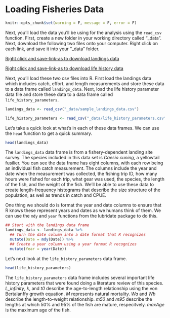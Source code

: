 # Loading Fisheries Data

```r
knitr::opts_chunk$set(warning = F, message = F, error = F)
```

Next, you'll load the data you'll be using for the analysis using the `read_csv` function. First, create a new folder in your working directory called "_data". Next, download the following two files onto your computer. Right click on each link, and save it into your "_data" folder.

[Right click and save-link-as to download landings data](https://raw.githubusercontent.com/SFG-UCSB/fishery-manageR/master/_data/sample_landings_data.csv)

[Right click and save-link-as to download life history data](https://raw.githubusercontent.com/SFG-UCSB/fishery-manageR/master/_data/life_history_parameters.csv)

Next, you'll load these two csv files into R. First load the landings data which includes catch, effort, and length measurements and store these data to a data frame called `landings_data`. Next, load the life history parameter data file and store these data to a data frame called `life_history_parameters`.

```r
landings_data <- read_csv("_data/sample_landings_data.csv")

life_history_parameters <- read_csv("_data/life_history_parameters.csv")
```

Let's take a quick look at what's in each of these data frames. We can use the `head` function to get a quick summary.

```r
head(landings_data)
```

The `landings_data` data frame is from a fishery-dependent landing site survey. The species included in this data set is *Caesio cuning*, a yellowtail fusilier. You can see the data frame has eight columns, with each row being an individual fish catch measurement. The columns include the year and date when the measurement was collected, the fishing trip ID, how many hours were fished for each trip, what gear was used, the species, the length of the fish, and the weight of the fish. We'll be able to use these data to create length-frequency histograms that describe the size structure of the population, as well as trends in catch and CPUE. 

One thing we should do is format the year and date columns to ensure that R knows these represent years and dates as we humans think of them. We can use the `mdy` and `year` functions from the lubridate package to do this.

```r
## Start with the landings data frame
landings_data <- landings_data %>% 
  ## Turn the date column into a date format that R recognizes
  mutate(Date = mdy(Date)) %>% 
  ## Create a year column using a year format R recognizes
  mutate(Year = year(Date))
```

Let's next look at the `life_history_parameters` data frame.

```r
head(life_history_parameters)
```
The `life_history_parameters` data frame includes several important life history parameters that were found doing a literature review of this species. *L_infinity*, *k*, and *t0* describe the age-to-length relationship using the von Bertalanffy growth equation. *M* represents natural mortality. *Wa* and *Wb* describe the length-to-weight relationship. *m50* and *m95* describe the lengths at which 50% and 95% of the fish are mature, respecitvely. *maxAge* is the maximum age of the fish.
